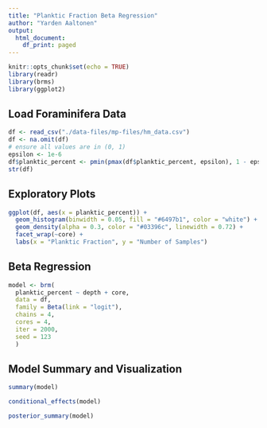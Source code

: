 ```yaml
---
title: "Planktic Fraction Beta Regression"
author: "Yarden Aaltonen"
output:
  html_document:
    df_print: paged
---
```


```r
knitr::opts_chunk$set(echo = TRUE)
library(readr)
library(brms)
library(ggplot2)
```

## Load Foraminifera Data
```r
df <- read_csv("./data-files/mp-files/hm_data.csv")
df <- na.omit(df)
# ensure all values are in (0, 1)
epsilon <- 1e-6
df$planktic_percent <- pmin(pmax(df$planktic_percent, epsilon), 1 - epsilon)
str(df)
```

## Exploratory Plots
```r
ggplot(df, aes(x = planktic_percent)) +
  geom_histogram(binwidth = 0.05, fill = "#6497b1", color = "white") +
  geom_density(alpha = 0.3, color = "#03396c", linewidth = 0.72) +
  facet_wrap(~core) +
  labs(x = "Planktic Fraction", y = "Number of Samples")
```

## Beta Regression
```r
model <- brm(
  planktic_percent ~ depth + core,
  data = df,
  family = Beta(link = "logit"),
  chains = 4,
  cores = 4,
  iter = 2000,
  seed = 123
  )
```

## Model Summary and Visualization
```r
summary(model)
```

```r
conditional_effects(model)
```

```r
posterior_summary(model)
```

